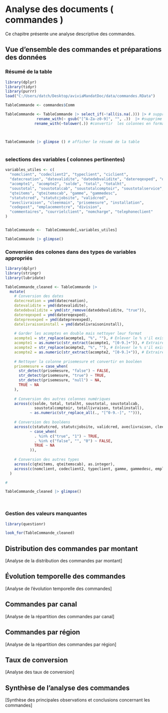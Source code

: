 # Analyse des documents ( commandes )

Ce chapitre présente une analyse descriptive des commandes.

## Vue d'ensemble des commandes et préparations des données

### Résumé de la  table

```r
library(dplyr)
library(tidyr)
library(purrr)
load("C:/Users/datch/Desktop/aviviaMandatDoc/data/commandes.RData")

TableCommande <- commandes$Comm

TableCommande <- TableCommande |> select_if(~!all(is.na(.))) |> # supprimer les colonnes totalement vides
              rename_with(~ gsub("[^A-Za-z0-9]", "", .))  |> #supprime les caractères spéciaux dans le noms des colonnes
             rename_with(~tolower(.)) #convertir  les colonnes en format minuscules
  
                 

TableCommande |> glimpse () # afficher le résumé de la table 
 
```




### selections des variables ( colonnes pertinentes)
```r

variables_utiles <- c(
  "nomclient", "codeclient2", "typeclient", "ciclient",
  "datecreation", "datevalidite", "datedebvalidite", "datereqexped", "dateprevexped", "datelivraisoninstall",
  "acompte1", "acompte2", "solde", "total", "totalht",
  "soustotal", "soustotalcab", "soustotalcomptoir", "soustotalservice", "totallivraison",   "totalinstall",
  "qteitems", "qteitemscab", "gamme", "gammedesc",
  "statutcred", "statutcjobsite", "validcred",
  "aveclivraison", "cleenmain", "prisemesure", "installation",
  "codepost", "emplacementcre", "division",
  "commentaires", "courrielclient", "nomcharge", "telephoneclient"
)


TableCommande <-  TableCommande[,variables_utiles]

TableCommande |> glimpse()
```


### Conversion des colones dans des types de variables appropriés
```r
library(dplyr)
library(stringr)
library(lubridate)

TableCommande_cleaned <- TableCommande |>
  mutate(
    # Conversion des dates
    datecreation = ymd(datecreation),
    datevalidite = ymd(datevalidite),
    datedebvalidite = ymd(str_remove(datedebvalidite, "true")),
    datereqexped = ymd(datereqexped),
    dateprevexped = ymd(dateprevexped),
    datelivraisoninstall = ymd(datelivraisoninstall),
    
    # Garder les acomptes en double mais nettoyer leur format
    acompte1 = str_replace(acompte1, "%", ""), # Enlever le % s'il existe
    acompte1 = as.numeric(str_extract(acompte1, "[0-9.]+")), # Extraire la valeur numérique
    acompte2 = str_replace(acompte2, "%", ""), # Enlever le % s'il existe
    acompte2 = as.numeric(str_extract(acompte2, "[0-9.]+")), # Extraire la valeur numérique
    
    # Nettoyer la colonne prisemesure et convertir en booléen
    prisemesure = case_when(
      str_detect(prisemesure, "false") ~ FALSE,
      str_detect(prisemesure, "true") ~ TRUE,
      str_detect(prisemesure, "null") ~ NA,
      TRUE ~ NA
    ),
    
    # Conversion des autres colonnes numériques
    across(c(solde, total, totalht, soustotal, soustotalcab, 
             soustotalcomptoir, totallivraison, totalinstall),
           ~ as.numeric(str_replace_all(., "[^0-9.-]", ""))),
    
    # Conversion des booléens
    across(c(statutcred, statutcjobsite, validcred, aveclivraison, cleenmain, installation),
           ~ case_when(
             . %in% c("true", "1") ~ TRUE,
             . %in% c("false", "", "0") ~ FALSE,
             TRUE ~ NA
           )),
    
    # Conversion des autres types
    across(c(qteitems, qteitemscab), as.integer),
    across(c(nomclient, codeclient2, typeclient, gamme, gammedesc, emplacementcre, division), as.factor)
  )

#

TableCommande_cleaned |> glimpse()

  
```


### Gestion des valeurs manquantes 

```r
library(questionr)

look_for(TableCommande_cleaned)
```





## Distribution des commandes par montant

\[Analyse de la distribution des commandes par montant\]

## Évolution temporelle des commandes

\[Analyse de l'évolution temporelle des commandes\]

## Commandes par canal

\[Analyse de la répartition des commandes par canal\]

## Commandes par région

\[Analyse de la répartition des commandes par région\]

## Taux de conversion

\[Analyse des taux de conversion\]

## Synthèse de l'analyse des commandes

\[Synthèse des principales observations et conclusions concernant les commandes\]
